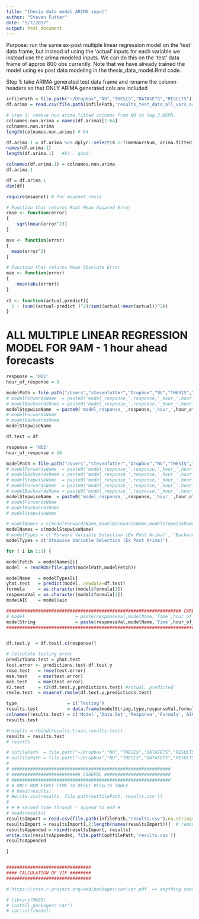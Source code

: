 ```yaml
---
title: "thesis data model ARIMA input"
author: "Steven Futter"
date: "5/7/2017"
output: html_document
---
```


Purpose: run the same ex-post multiple linear regression model on the 'test' data frame, but instead of using the 'actual' inputs for each variable we instead use the arima modeled inputs. We can do this on the 'test' data frame of approx 800 obs currently. Note that we have already trained the model using ex post data modeling in the thesis_data_model.Rmd code.


Step 1: take ARIMA generated test data frame and rename the column headers so that ONLY ARIMA generated cols are included
```r
infilePath = file.path("~/Dropbox","NU","THESIS","DATASETS","RESULTS")
df.arima = read.csv(file.path(infilePath,'results_test_data_all_vars_arima.csv'))

# step 1: remove non arima.fitted columns from NO to lag.3.WSPD. 
colnames.non.arima = names(df.arima)[1:64]
colnames.non.arima
length(colnames.non.arima) # 64

df.arima.1 = df.arima %>% dplyr::select(X.1:TimeHoursNum, arima.fitted.NO:arima.fitted.lag.3.WSPD)
names(df.arima.1)
length(df.arima.1)   #64 - good.

colnames(df.arima.1) = colnames.non.arima
df.arima.1

df = df.arima.1
dim(df)

```


```r
require(msaenet) # for msaenet.rmsle

# Function that returns Root Mean Squared Error
rmse <- function(error)
{
    sqrt(mean(error^2))
}

mse <- function(error)
{
  mean(error^2)
}

# Function that returns Mean Absolute Error
mae <- function(error)
{
    mean(abs(error))
}
 
r2 <- function(actual,predict){
  1 - (sum((actual-predict )^2)/sum((actual-mean(actual))^2))
}


```


# ALL MULTIPLE LINEAR REGRESSION MODEL FOR 9AM - 1 hour ahead forecasts
```r

response = 'NO2'
hour_of_response = 9

modelPath = file.path("/Users","stevenfutter","Dropbox","NU","THESIS","MODELS")
# modelForwardsName  = paste0('model_response_',response,'_hour_',hour_of_response,'_forwards_ex_post.Rdata')
# modelBackwardsName = paste0('model_response_',response,'_hour_',hour_of_response,'_backwards_ex_post.Rdata')
modelStepwiseName  = paste0('model_response_',response,'_hour_',hour_of_response,'_stepwise_ex_post.Rdata')
# modelForwardsName
# modelBackwardsName
modelStepwiseName
```

```r
df.test = df

response = 'NO2'
hour_of_response = 16

modelPath = file.path("/Users","stevenfutter","Dropbox","NU","THESIS","MODELS")
# modelForwardsName  = paste0('model_response_',response,'_hour_',hour_of_response,'_forwards.Rdata')
# modelBackwardsName = paste0('model_response_',response,'_hour_',hour_of_response,'_backwards.Rdata')
# modelStepwiseName  = paste0('model_response_',response,'_hour_',hour_of_response,'_stepwise.Rdata')
# modelForwardsName  = paste0('model_response_',response,'_hour_',hour_of_response,'_forwards_ex_post.Rdata')
# modelBackwardsName = paste0('model_response_',response,'_hour_',hour_of_response,'_backwards_ex_post.Rdata')
modelStepwiseName  = paste0('model_response_',response,'_hour_',hour_of_response,'_stepwise_ex_post.Rdata')
# modelForwardsName
# modelBackwardsName
# modelStepwiseName

# modelNames = c(modelForwardsName,modelBackwardsName,modelStepwiseName)
modelNames = c(modelStepwiseName)
# modelTypes = c('Forward Variable Selection (Ex Post Arima)', 'Backward Variable Selection (Ex Post Arima)', 'Stepwise Variable Selection (Ex Post Arima)')
modelTypes = c('Stepwise Variable Selection (Ex Post Arima)')

for ( i in 1:1) {

modelFetch  = modelNames[i]
model  = readRDS(file.path(modelPath,modelFetch))

modelName   = modelTypes[i]
yhat.test   = predict(model, newdata=df.test)
formula     = as.character(model$formula[3])
responseVal = as.character(model$formula[2])
modelAIC    = model$aic

################################################################## CAREFUL FOR 9AM HERE ##############################################
# model                   = paste(responseVal,modelName,'Time',hour_of_day)
modelString               = paste(responseVal,modelName,'Time',hour_of_response)
######################################################################################################################################


df.test.y  = df.test[,c(response)]

# Calculate testing error
predictions.test = yhat.test
test.error <- predictions.test-df.test.y
rmse.test   = rmse(test.error)  
mse.test    = mse(test.error)   
mae.test    = mae(test.error)   
r2.test     = r2(df.test.y,predictions.test) #actual, predicted   
rmsle.test  = msaenet.rmsle(df.test.y,predictions.test)  

type                   = c('Testing')
results.test           = data.frame(modelString,type,responseVal,formula,modelAIC,rmse.test, mse.test,mae.test,r2.test,rmsle.test)
colnames(results.test) = c('Model','Data.Set','Response','Formula','AIC','RMSE','MSE','MAE','R2','RMSLE')
results.test

#results = rbind(results.train,results.test)
results = results.test
# results

# infilePath  = file.path("~/Dropbox","NU","THESIS","DATASETS","RESULTS")
# outfilePath = file.path("~/Dropbox","NU","THESIS","DATASETS","RESULTS")
# 
# ############################################################
# ########################## CAREFUL #########################
# ############################################################
# # ONLY RUN FIRST TIME TO RESET RESULTS TABLE 
# # head(results)
# #write.csv(results, file.path(outfilePath,'results.csv'))
# 
# # # second time through - append to end #
# head(results)
resultsImport = read.csv(file.path(infilePath,"results.csv"),na.strings=c("NA"," "))
resultsImport = resultsImport[,2:length(names(resultsImport))]  # remove the 'X' column
resultsAppended = rbind(resultsImport, results)
write.csv(resultsAppended, file.path(outfilePath,'results.csv'))
resultsAppended

}


################################
#### CALCULATION OF VIF ########
################################

# https://cran.r-project.org/web/packages/car/car.pdf  => anything over 10 has multicollinearity. But we know that this is a problem already. 

# library(MASS)
# install.packages('car')
# car::vif(model)

```